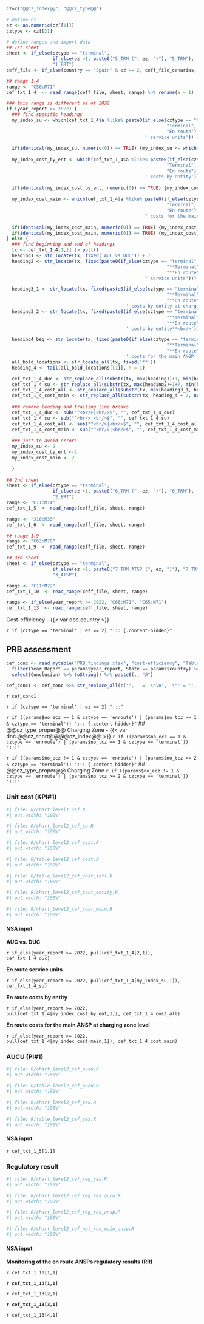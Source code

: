 ```r
cz=c("@@cz_index@@", "@@cz_type@@")

# define cz
ez <- as.numeric(cz[[1]])
cztype <- cz[[2]]

# define ranges and import data
## 1st sheet
sheet <- if_else(cztype == "terminal",
                 if_else(ez >1, paste0("5_TRM (", ez, ")"), "5_TRM"),
                 "1_ERT")
ceff_file <- if_else(country == "Spain" & ez == 2, ceff_file_canarias, ceff_file)

## range 1.4
range <- "C50:M71"
cef_txt_1_4  <- read_range(ceff_file, sheet, range) %>% rename(a = 1)

### this range is different as of 2022
if (year_report >= 2022) {
  ### find specific headings
  my_index_su <- which(cef_txt_1_4$a %like% paste0(if_else(cztype == "terminal",
                                                           "Terminal",
                                                           "En route"), 
                                                   ' service units')) + 1
  
  if(identical(my_index_su, numeric(0)) == TRUE) {my_index_su <- which(cef_txt_1_4$a %like% paste0("Terminal charging zone ", ez,' service units')) + 1} 
  
  my_index_cost_by_ent <- which(cef_txt_1_4$a %like% paste0(if_else(cztype == "terminal",
                                                           "Terminal",
                                                           "En route"), 
                                                   ' costs by entity')) + 1
  
  if(identical(my_index_cost_by_ent, numeric(0)) == TRUE) {my_index_cost_by_ent <- which(cef_txt_1_4$a %like% paste0("Terminal charging zone ", ez,' costs by entity')) + 1} 
  
  my_index_cost_main <- which(cef_txt_1_4$a %like% paste0(if_else(cztype == "terminal",
                                                           "Terminal",
                                                           "En route"), 
                                                   " costs for the main ANSP")) + 1
  
  if(identical(my_index_cost_main, numeric(0)) == TRUE) {my_index_cost_main <- which(cef_txt_1_4$a %like% paste0("Terminal charging zone ", ez,' costs for the main ANSP')) + 1}
  if(identical(my_index_cost_main, numeric(0)) == TRUE) {my_index_cost_main <- which(cef_txt_1_4$a %like% paste0("Terminal charging zone costs for the main ANSP")) + 1}
} else {
  ### find beginning and end of headings
  tx <- cef_txt_1_4[1,1] |> pull()
  heading1 <- str_locate(tx, fixed('AUC vs DUC')) + 7 
  heading2 <- str_locate(tx, fixed(paste0(if_else(cztype == "terminal",
                                                           "**Terminal",
                                                           "**En route"), 
                                                   " service units"))) 

  heading3_1 <- str_locate(tx, fixed(paste0(if_else(cztype == "terminal",
                                                           "**Terminal",
                                                           "**En route"),
                                            ' costs by entity at charging zone level**<br/>')))
  heading3_2 <- str_locate(tx, fixed(paste0(if_else(cztype == "terminal",
                                                           "**Terminal",
                                                           "**En route"),
                                            ' costs by entity**<br/>')))

  heading4_beg <- str_locate(tx, fixed(paste0(if_else(cztype == "terminal",
                                                           "**Terminal",
                                                           "**En route"),
                                            ' costs for the main ANSP')))
  all_bold_locations <- str_locate_all(tx, fixed('**'))
  heading_4 <- tail(all_bold_locations[[1]], n = 1)

  cef_txt_1_4_duc <- str_replace_all(substr(tx, max(heading1)+1, min(heading2)-1), fixed("<br/><br/>"), fixed("<br/>"))
  cef_txt_1_4_su <- str_replace_all(substr(tx, max(heading2)+1+7, min(heading3_1, heading3_2, na.rm = TRUE)-1) , fixed("<br/><br/>"), fixed("<br/>"))
  cef_txt_1_4_cost_all <- str_replace_all(substr(tx, max(heading3_1, heading3_2, na.rm = TRUE)+1, min(heading4_beg)-1) , fixed("<br/><br/>"), fixed("<br/>"))
  cef_txt_1_4_cost_main <- str_replace_all(substr(tx, heading_4 + 2, nchar(tx)) , fixed("<br/><br/>"), fixed("<br/>"))
  
  ### remove leading and trailing line breaks
  cef_txt_1_4_duc <- sub("^<br/>|<br/>$", "", cef_txt_1_4_duc)
  cef_txt_1_4_su <- sub("^<br/>|<br/>$", "", cef_txt_1_4_su)
  cef_txt_1_4_cost_all <- sub("^<br/>|<br/>$", "", cef_txt_1_4_cost_all)
  cef_txt_1_4_cost_main <- sub("^<br/>|<br/>$", "", cef_txt_1_4_cost_main)
  
  ### just to avoid errors
  my_index_su <- 2
  my_index_cost_by_ent <-2
  my_index_cost_main <- 2

  }
  
## 2nd sheet
sheet <- if_else(cztype == "terminal",
                 if_else(ez >1, paste0("6_TRM (", ez, ")"), "6_TRM"),
                 "2_ERT")
range <- "C11:M14"
cef_txt_1_5  <- read_range(ceff_file, sheet, range)

range <- "J16:M33"
cef_txt_1_6  <- read_range(ceff_file, sheet, range)

## range 1.9
range <- "C63:M70"
cef_txt_1_9  <- read_range(ceff_file, sheet, range)

## 3rd sheet
sheet <- if_else(cztype == "terminal",
                 if_else(ez >1, paste0("7_TRM_ATSP (", ez, ")"), "7_TRM_ATSP"),
                 "3_ATSP")

range <- "C11:M22"
cef_txt_1_10  <- read_range(ceff_file, sheet, range)

range <- if_else(year_report >= 2022, "C66:M71", "C65:M71")
cef_txt_1_13  <- read_range(ceff_file, sheet, range)
```

[Cost-efficiency - {{< var doc.country >}}]{class="fakeh1"}


`r if (cztype == 'terminal' | ez == 2) "::: {.content-hidden}"`

::: {#container-cef-prb}
## PRB assessment

:::: {#concl-cef-duc}
```r
cef_conc <- read_mytable("PRB_findings.xlsx", "cost-efficiency", "Table_Findings_CEFF") %>%
  filter(Year_Report == params$year_report, State == params$country) %>%
  select(Conclusion) %>% toString() %>% paste0(., "@")

cef_conc1 <- cef_conc %>% str_replace_all(c('", ' = '\n\n', '\"' = '', '\n\n\n' = '\n\n')) %>% str_replace(fixed('c('), '') %>%  str_replace(fixed(')@'), '\n')
```

`r cef_conc1`

::::
:::
`r if (cztype == 'terminal' | ez == 2) ":::"`


`r if ((params$no_ecz == 1 & cztype == 'enroute') | (params$no_tcz == 1 & cztype == 'terminal')) "::: {.content-hidden}"`
## @@cz_type_proper@@ Charging Zone - {{< var doc.@@cz_short@@@@cz_index@@ >}}
`r if ((params$no_ecz == 1 & cztype == 'enroute') | (params$no_tcz == 1 & cztype == 'terminal')) ":::"`


`r if ((params$no_ecz != 1 & cztype == 'enroute') | (params$no_tcz >= 2 & cztype == 'terminal')) "::: {.content-hidden}"`
## @@cz_type_proper@@ Charging Zone
`r if ((params$no_ecz != 1 & cztype == 'enroute') | (params$no_tcz >= 2 & cztype == 'terminal')) ":::"`

::: {#container-cef-duc}

### Unit cost (KPI#1)

:::: {layout="[ 50, 50 ]"}

::::: {#chart-cef-duc}
```r
#| file: R/chart_level1_cef.R
#| out.width: "100%"
```
:::::

::::: {#chart-cef-su}
```r
#| file: R/chart_level2_cef_su.R
#| out.width: "100%"
```
:::::
::::

:::: {layout="[ 50, 50 ]"}
::::: {#chart-cef-cost}
```r
#| file: R/chart_level2_cef_cost.R
#| out.width: "100%"
```
:::::

::::: {#table-costs}
```r
#| file: R/table_level2_cef_cost.R
#| out.width: "100%"
```

```r
#| file: R/table_level2_cef_cost_infl.R
#| out.width: "100%"
```
:::::
::::


:::: {layout="[ 50, 50 ]"}

::::: {#chart-cef-cost-entity}
```r
#| file: R/chart_level2_cef_cost_entity.R
#| out.width: "100%"
```
:::::

::::: {#chart-cef-cost-main class="mychart"}
```r
#| file: R/chart_level2_cef_cost_main.R
#| out.width: "100%"
```
:::::
::::
:::

::: {.callout-note collapse=true}

#### NSA input

**AUC vs. DUC**

`r if_else(year_report >= 2022, pull(cef_txt_1_4[2,1]), cef_txt_1_4_duc)`

**En route service units**

`r if_else(year_report >= 2022, pull(cef_txt_1_4[my_index_su,1]), cef_txt_1_4_su)`

**En route costs by entity**

`r if_else(year_report >= 2022, pull(cef_txt_1_4[my_index_cost_by_ent,1]), cef_txt_1_4_cost_all)`

**En route costs for the main ANSP at charging zone level**

`r if_else(year_report >= 2022, pull(cef_txt_1_4[my_index_cost_main,1]), cef_txt_1_4_cost_main)`

:::


::: {#container-cef-aucu}

### AUCU (PI#1)

:::: {layout="[ 50, 50 ]"}
::::: {#chart-cef-aucu}
```r
#| file: R/chart_level2_cef_aucu.R
#| out.width: "100%"
```
:::::

::::: {#table-cef-aucu}
```r
#| file: R/table_level2_cef_aucu.R
#| out.width: "100%"
```
:::::
::::

:::: {layout="[ 50, 50 ]"}

::::: {#chart-cef-er-cex}
```r
#| file: R/chart_level2_cef_cex.R
#| out.width: "100%"
```
:::::

::::: {#table-cef-er-cex}
```r
#| file: R/table_level2_cef_cex.R
#| out.width: "100%"
```
:::::
::::
:::

::: {.callout-note collapse=true}

#### NSA input

`r cef_txt_1_5[1,1]`

:::


::: {#container-cef-reg-res}

### Regulatory result

:::: {layout="[ 50, 50 ]"}
::::: {#chart-cef-reg-res}
```r
#| file: R/chart_level2_cef_reg_res.R
#| out.width: "100%"
```
:::::

::::: {#chart-cef-reg-res-aucu}
```r
#| file: R/chart_level2_cef_reg_res_aucu.R
#| out.width: "100%"
```
:::::
::::

:::: {layout="[ 50, 50 ]"}
::::: {#chart-cef-reg-res-ansp}
```r
#| file: R/chart_level2_cef_reg_res_ansp.R
#| out.width: "100%"
```
:::::

::::: {#chart-cef-reg-res-main-ansp}
```r
#| file: R/chart_level2_cef_net_res_main_ansp.R
#| out.width: "100%"
```
:::::
::::

:::

::: {.callout-note collapse=true}

#### NSA input

**Monitoring of the en route ANSPs regulatory results (RR)**

`r cef_txt_1_10[1,1]`

**`r cef_txt_1_13[1,1]`**

`r cef_txt_1_13[2,1]`

**`r cef_txt_1_13[3,1]`**

`r cef_txt_1_13[4,1]`
:::

